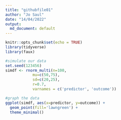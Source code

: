 ```yaml
---
title: "githubfile01"
author: "Jo Saul"
date: "14/04/2022"
output:
  md_document: default
---
```


```r
knitr::opts_chunk$set(echo = TRUE)
library(tidyverse)
library(faux)
```


```r
#simulate our data
set.seed(123456)
simdf <- rnorm_multi(n=100,
            mu=c(50,75),
            sd=c(20,25),
            r=0.7,
            varnames = c('predictor', 'outcome'))

```

```r
#graph the data
ggplot(simdf, aes(x=predictor, y=outcome)) +
  geom_point(fill='lawngreen') +
  theme_minimal()
```


